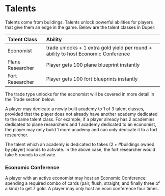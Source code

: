 # Talents

Talents come from buildings. Talents unlock powerful abilities for players that give them an edge in the game. Below are the talent classes in Duper:

| Talent Class     | Ability                                                                            |
| :--------------- | :--------------------------------------------------------------------------------- |
| Economist        | trade unlocks + 1 extra gold yield per round + ability to host Economic Conference |
| Plane Researcher | Player gets 100 plane blueprint instantly                                          |
| Fort Researcher  | Player gets 100 fort blueprints instantly                                          |

The trade type unlocks for the economist will be covered in more detail in the Trade section below.

A player may dedicate a newly built academy to 1 of 3 talent classes, provided that the player does not already have another academy dedicated to the same talent class. For example, if a player already has 2 academies dedicated to plane researchers and 1 academy dedicated to an economist, the player may only build 1 more academy and can only dedicate it to a fort researcher.

The talent which an academy is dedicated to takes $(2 + \# \text{buildings owned by player})$ rounds to activate. In the above case, the fort researcher would take 5 rounds to activate.

### Economic Conference

A player with an active economist may host an Economic Conference: spending a required combo of cards (pair, flush, straight, and finally three of a kind) to get 7 gold. A player may only host an econ conference four times.
